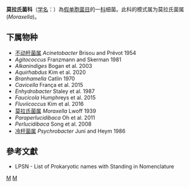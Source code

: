 {{Automatic taxobox
| taxon = Moraxellaceae
| authority = Rossau et al. 1991
| type genus = 莫拉氏菌属<br>Moraxella
| type genus authority =  Lwoff 1939
| synonyms =
* ''Perlucidibacaceae'' Liao et al. 2021
* ''Branhamaceae'' Catlin 1991
}}
'''莫拉氏菌科'''（[[学名|学名]]：{{lang|la|''Moraxellaceae''}}）為[[假单胞菌目|假单胞菌目]]的一[[科|科]]细菌。此科的模式属为莫拉氏菌属(''Moraxella'')。

==下属物种==
* [[不动杆菌属|不动杆菌属]] ''Acinetobacter'' Brisou and Prévot 1954
* ''Agitococcus'' Franzmann and Skerman 1981
* ''Alkanindiges'' Bogan et al. 2003
* ''Aquirhabdus'' Kim et al. 2020
* ''Branhamella'' Catlin 1970
* ''Cavicella'' França et al. 2015
* ''Enhydrobacter'' Staley et al. 1987
* ''Faucicola'' Humphreys et al. 2015
* ''Fluviicoccus'' Kim et al. 2016
* [[莫拉氏菌属|莫拉氏菌属]] ''Moraxella'' Lwoff 1939
* ''Paraperlucidibaca'' Oh et al. 2011
* ''Perlucidibaca'' Song et al. 2008
* [[冷杆菌属|冷杆菌属]] ''Psychrobacter'' Juni and Heym 1986

==參考文獻==
{{reflist}}
* LPSN - List of Prokaryotic names with Standing in Nomenclature

{{taxonbar}}

[[Category:莫拉氏菌科|M]]
[[Category:1991年描述的分类群|M]]